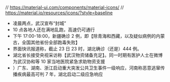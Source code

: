 // https://material-ui.com/components/material-icons/
// https://material.io/resources/icons/?style=baseline

- 凌晨两点，武汉宣布“封城”
- 10 点各地人还在满地乱跑，高速仍可通行
- 下午 17:00-18:00，新疆确诊 2 例，即【除青海和西藏，以及疑似病例的内蒙古，全国其他省份全部跑毒失败】
- 界面快讯报道称，截止 23 日 23 时，湖北确诊（还是）444 例。
- 湖北省长接受央视采访称【武汉物资储备充足】。同一时期有医护人士在微博为武汉协和等 10 家当地医院紧急求助物资支援
- ）广东、湖南、浙江启动重大突发公共卫生事件一级响应，河南称恶意逃窜传播疾病最高可判 7 年，湖北启动二级应急响应
